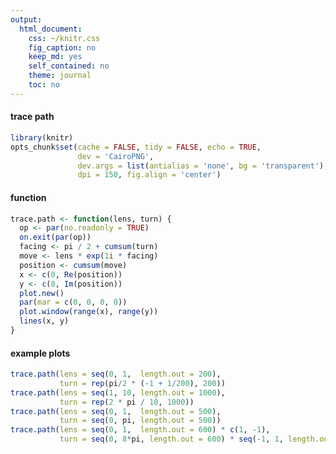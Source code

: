 ```yaml
---
output:
  html_document:
    css: ~/knitr.css
    fig_caption: no
    keep_md: yes
    self_contained: no
    theme: journal
    toc: no
---
```


#### trace path

```r
library(knitr)
opts_chunk$set(cache = FALSE, tidy = FALSE, echo = TRUE,
               dev = 'CairoPNG', 
               dev.args = list(antialias = 'none', bg = 'transparent'), 
               dpi = 150, fig.align = 'center')
```

#### function

```r
trace.path <- function(lens, turn) {
  op <- par(no.readonly = TRUE)
  on.exit(par(op))
  facing <- pi / 2 + cumsum(turn)
  move <- lens * exp(1i * facing)
  position <- cumsum(move)
  x <- c(0, Re(position))
  y <- c(0, Im(position))
  plot.new()
  par(mar = c(0, 0, 0, 0))
  plot.window(range(x), range(y))
  lines(x, y)
}
```

#### example plots

```r
trace.path(lens = seq(0, 1,  length.out = 200),
           turn = rep(pi/2 * (-1 + 1/200), 200))
trace.path(lens = seq(1, 10, length.out = 1000),
           turn = rep(2 * pi / 10, 1000))
trace.path(lens = seq(0, 1,  length.out = 500),
           turn = seq(0, pi, length.out = 500))
trace.path(lens = seq(0, 1,  length.out = 600) * c(1, -1),
           turn = seq(0, 8*pi, length.out = 600) * seq(-1, 1, length.out = 200))
```